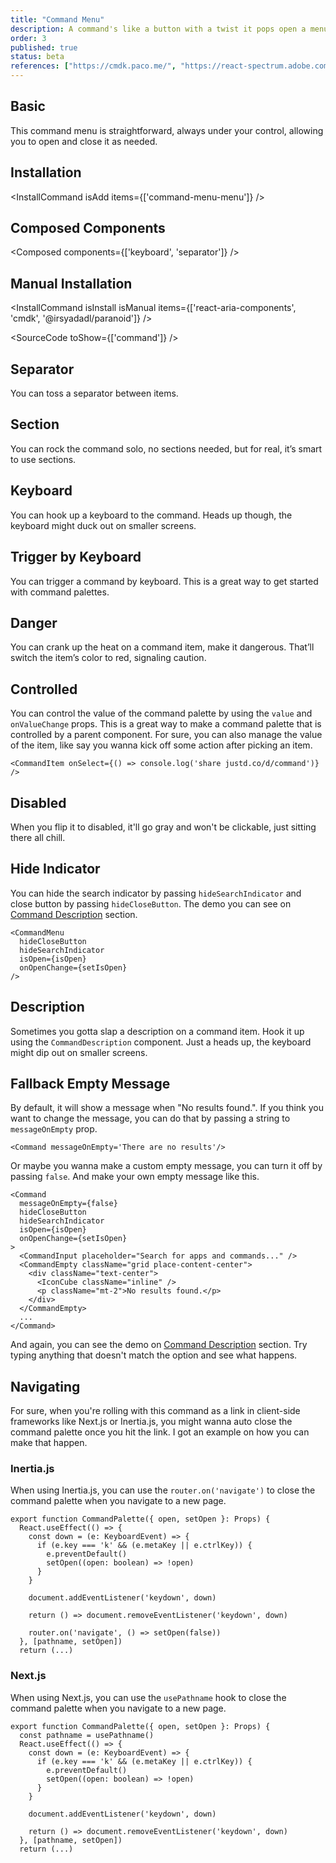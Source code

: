 ```yaml
---
title: "Command Menu"
description: A command's like a button with a twist it pops open a menu of options. Think of it like a combobox but way cooler. Perfect for command palettes, menus, and all that jazz.
order: 3
published: true
status: beta
references: ["https://cmdk.paco.me/", "https://react-spectrum.adobe.com/react-aria/Modal.html#props"]
---
```


## Basic
This command menu is straightforward, always under your control, allowing you to open and close it as needed.
<How toUse="controls/command-menu-demo" />

## Installation
<InstallCommand isAdd items={['command-menu-menu']} />

## Composed Components
<Composed components={['keyboard', 'separator']} />

## Manual Installation

<InstallCommand isInstall isManual items={['react-aria-components', 'cmdk', '@irsyadadl/paranoid']} />

<SourceCode toShow={['command']} />

## Separator
You can toss a separator between items.
<How toUse="controls/command-menu-separator-demo" />

## Section
You can rock the command solo, no sections needed, but for real, it’s smart to use sections.
<How toUse="controls/command-menu-section-demo" />

## Keyboard
You can hook up a keyboard to the command. Heads up though, the keyboard might duck out on smaller screens.
<How toUse="controls/command-menu-keyboard-demo" />

## Trigger by Keyboard
You can trigger a command by keyboard. This is a great way to get started with command palettes.
<How toUse="controls/command-menu-trigger-by-keyboard-demo" />

## Danger
You can crank up the heat on a command item, make it dangerous. That’ll switch the item’s color to red, signaling caution.
<How toUse="controls/command-menu-danger-item-demo" />

## Controlled
You can control the value of the command palette by using the `value` and `onValueChange` props. This is a great way to make a command palette that is controlled by a parent component.
<How toUse="controls/command-menu-controlled-demo" />
For sure, you can also manage the value of the item, like say you wanna kick off some action after picking an item.
```
<CommandItem onSelect={() => console.log('share justd.co/d/command')} />
```

## Disabled
When you flip it to disabled, it'll go gray and won't be clickable, just sitting there all chill.
<How toUse="controls/command-menu-disabled-demo" />

## Hide Indicator
You can hide the search indicator by passing `hideSearchIndicator` and close button by passing `hideCloseButton`. The demo you can see on [Command Description](#description) section.
```
<CommandMenu
  hideCloseButton
  hideSearchIndicator
  isOpen={isOpen}
  onOpenChange={setIsOpen}
/>
```

## Description
Sometimes you gotta slap a description on a command item. Hook it up using the `CommandDescription` component. Just a heads up, the keyboard might dip out on smaller screens.
<How toUse="controls/command-menu-description-demo" />

## Fallback Empty Message
By default, it will show a message when "No results found.". If you think you want to change the message, you can do that by passing a string to `messageOnEmpty` prop.
```
<Command messageOnEmpty='There are no results'/>
```
Or maybe you wanna make a custom empty message, you can turn it off by passing `false`. And make your own empty message like this.
```
<Command
  messageOnEmpty={false}
  hideCloseButton
  hideSearchIndicator
  isOpen={isOpen}
  onOpenChange={setIsOpen}
>
  <CommandInput placeholder="Search for apps and commands..." />
  <CommandEmpty className="grid place-content-center">
    <div className="text-center">
      <IconCube className="inline" />
      <p className="mt-2">No results found.</p>
    </div>
  </CommandEmpty>
  ...
</Command>
```
And again, you can see the demo on [Command Description](#description) section. Try typing anything that doesn't match the option and see what happens.

## Navigating
For sure, when you're rolling with this command as a link in client-side frameworks like Next.js or Inertia.js, you might wanna auto close the command palette once you hit the link. I got an example on how you can make that happen.

### Inertia.js
When using Inertia.js, you can use the `router.on('navigate')` to close the command palette when you navigate to a new page.
```tsx {14}
export function CommandPalette({ open, setOpen }: Props) {
  React.useEffect(() => {
    const down = (e: KeyboardEvent) => {
      if (e.key === 'k' && (e.metaKey || e.ctrlKey)) {
        e.preventDefault()
        setOpen((open: boolean) => !open)
      }
    }

    document.addEventListener('keydown', down)

    return () => document.removeEventListener('keydown', down)

    router.on('navigate', () => setOpen(false))
  }, [pathname, setOpen])
  return (...)
```
### Next.js
When using Next.js, you can use the `usePathname` hook to close the command palette when you navigate to a new page.
```tsx {2} {14}
export function CommandPalette({ open, setOpen }: Props) {
  const pathname = usePathname()
  React.useEffect(() => {
    const down = (e: KeyboardEvent) => {
      if (e.key === 'k' && (e.metaKey || e.ctrlKey)) {
        e.preventDefault()
        setOpen((open: boolean) => !open)
      }
    }

    document.addEventListener('keydown', down)

    return () => document.removeEventListener('keydown', down)
  }, [pathname, setOpen])
  return (...)
```
